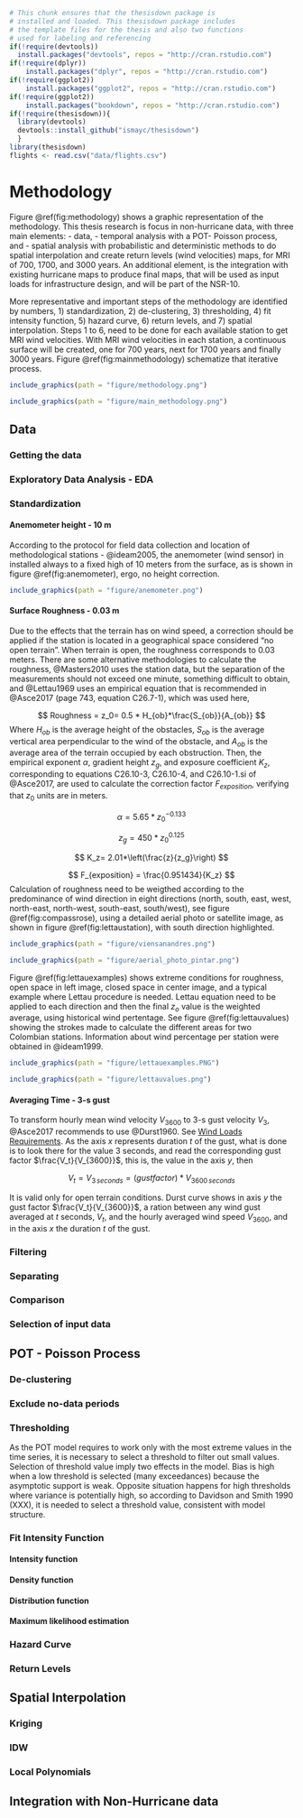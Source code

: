 ```r
# This chunk ensures that the thesisdown package is
# installed and loaded. This thesisdown package includes
# the template files for the thesis and also two functions
# used for labeling and referencing
if(!require(devtools))
  install.packages("devtools", repos = "http://cran.rstudio.com")
if(!require(dplyr))
    install.packages("dplyr", repos = "http://cran.rstudio.com")
if(!require(ggplot2))
    install.packages("ggplot2", repos = "http://cran.rstudio.com")
if(!require(ggplot2))
    install.packages("bookdown", repos = "http://cran.rstudio.com")
if(!require(thesisdown)){
  library(devtools)
  devtools::install_github("ismayc/thesisdown")
  }
library(thesisdown)
flights <- read.csv("data/flights.csv")
```


# Methodology {#rmd-method}

Figure \@ref(fig:methodology) shows a graphic representation of the methodology. This thesis research is focus in non-hurricane data, with three main elements: - data, - temporal analysis with a POT- Poisson process, and - spatial analysis with probabilistic and deterministic methods to do spatial interpolation and create return levels (wind velocities) maps, for MRI of 700, 1700, and 3000 years. An additional element, is the integration with existing hurricane maps to produce final maps, that will be used as input loads for infrastructure design, and will be part of the NSR-10.

More representative and important steps of the methodology are identified by numbers, 1) standardization, 2) de-clustering, 3) thresholding, 4) fit intensity function, 5) hazard curve, 6) return levels, and 7) spatial interpolation. Steps 1 to 6, need to be done for each available station to get MRI wind velocities. With MRI wind velocities in each station, a continuous surface will be created, one for 700 years, next for 1700 years and finally 3000 years. Figure \@ref(fig:mainmethodology) schematize that iterative process.

```r
include_graphics(path = "figure/methodology.png")
```


```r
include_graphics(path = "figure/main_methodology.png")

```

## Data

### Getting the data

### Exploratory Data Analysis - EDA

### Standardization

#### Anemometer height - 10 m

According to the protocol for field data collection and location of methodological stations - @ideam2005, the anemometer (wind sensor) in installed always to a fixed high of 10 meters from the surface, as is shown in figure \@ref(fig:anemometer), ergo, no height correction.

```r
include_graphics(path = "figure/anemometer.png")
```


#### Surface Roughness - 0.03 m
Due to the effects that the terrain has on wind speed, a correction should be applied if the station is located in a geographical space considered "no open terrain". When terrain is open, the roughness corresponds to 0.03 meters. There are some alternative methodologies to calculate the roughness, @Masters2010 uses the station data, but the separation of the measurements should not exceed one minute, something difficult to obtain, and @Lettau1969 uses an empirical equation that is recommended in @Asce2017 (page 743, equation C26.7-1), which was used here,

$$
Roughness = z_0= 0.5 * H_{ob}*\frac{S_{ob}}{A_{ob}}
$$
Where $H_{ob}$ is the average height of the obstacles, $S_{ob}$ is the average vertical area perpendicular to the wind of the obstacle, and $A_{ob}$ is the average area of the terrain occupied by each obstruction. Then, the empirical exponent $\alpha$, gradient height $z_g$, and exposure coefficient $K_z$, corresponding to equations C26.10-3, C26.10-4, and C26.10-1.si of @Asce2017, are used to calculate the correction factor $F_{exposition}$, verifying that $z_0$ units are in meters.

$$
\alpha =  5.65*z_0^{-0.133}
$$

$$
z_g=450*z_0^{0.125}
$$

$$
K_z= 2.01*\left(\frac{z}{z_g}\right)
$$

$$
F_{exposition} = \frac{0.951434}{K_z}
$$
Calculation of roughness need to be weigthed according to the predominance of wind direction in eight directions (north, south, east, west, north-east, north-west, south-east, south/west), see  figure \@ref(fig:compassrose), using a detailed aerial photo or satellite image, as shown in figure \@ref(fig:lettaustation), with south direction highlighted. 

```r
include_graphics(path = "figure/viensanandres.png")
```

```r
include_graphics(path = "figure/aerial_photo_pintar.png")
```

Figure \@ref(fig:lettauexamples) shows extreme conditions for roughness, open space in left image, closed space in center image, and a typical example where Lettau procedure is needed. Lettau equation need to be applied to each direction and then the final $z_o$ value is the weighted average, using historical wind pertentage. See figure \@ref(fig:lettauvalues) showing the strokes made to calculate the different areas for two Colombian stations. Information about wind percentage per station were obtained in @ideam1999.


```r
include_graphics(path = "figure/lettauexamples.PNG")
```

```r
include_graphics(path = "figure/lettauvalues.png")
```


#### Averaging Time - 3-s gust

To transform hourly mean wind velocity $V_{3600}$ to 3-s gust velocity $V_3$, @Asce2017 recommends to use @Durst1960. See [Wind Loads Requirements](#windloadsrequirements). As the axis $x$ represents duration $t$ of the gust, what is done is to look there for the value 3 seconds, and read the corresponding gust factor $\frac{V_t}{V_{3600}}$, this is, the value in the axis $y$, then

$$
V_t = V_{3\,seconds} = (gust factor) * V_{3600\,seconds}
$$

It is valid only for open terrain conditions. Durst curve shows in axis $y$ the gust factor $\frac{V_t}{V_{3600}}$, a ration between any wind gust averaged at $t$ seconds, $V_t$, and the hourly averaged wind speed $V_{3600}$, and in the axis $x$ the duration $t$ of the gust.


### Filtering 

### Separating 

### Comparison

### Selection of input data


## POT - Poisson Process

### De-clustering

### Exclude no-data periods

### Thresholding

As the POT model requires to work only with the most extreme values in the time series, it is necessary to select a threshold to filter out small values. Selection of threshold value imply two effects in the model. Bias is high when a low threshold is selected (many exceedances) because the asymptotic support is weak. Opposite situation happens for high thresholds where variance is potentially high, so according to Davidson and Smith 1990 (XXX), it is needed to select a threshold value, consistent with model structure.

### Fit Intensity Function

#### Intensity function
#### Density function
#### Distribution function
#### Maximum likelihood estimation

### Hazard Curve

### Return Levels

## Spatial Interpolation

### Kriging
### IDW
### Local Polynomials

## Integration with Non-Hurricane data
